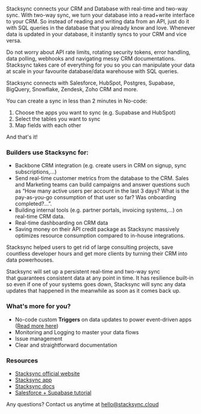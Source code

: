 Stacksync connects your CRM and Database with real-time and two-way sync. With two-way sync, we turn your database into a read+write interface to your CRM. So instead of reading and writing data from an API, just do it with SQL queries in the database that you already know and love. Whenever data is updated in your database, it instantly syncs to your CRM and vice versa.

Do not worry about API rate limits, rotating security tokens, error handling, data polling, webhooks and navigating messy CRM documentations. Stacksync takes care of everything for you so you can manipulate your data at scale in your favourite database/data warehouse with SQL queries.

Stacksync connects with Salesforce, HubSpot, Postgres, Supabase, BigQuery, Snowflake, Zendesk, Zoho CRM and more.

You can create a sync in less than 2 minutes in No-code:

1. Choose the apps you want to sync (e.g. Supabase and HubSpot)
2. Select the tables you want to sync
3. Map fields with each other

And that's it!

### Builders use Stacksync for:

- Backbone CRM integration (e.g. create users in CRM on signup, sync subscriptions,...)
- Send real-time customer metrics from the database to the CRM. Sales and Marketing teams can build campaigns and answer questions such as “How many active users per account in the last 3 days? What is the pay-as-you-go consumption of that user so far? Was onboarding completed?...”.
- Building internal tools (e.g. partner portals, invoicing systems,...) on real-time CRM data.
- Real-time dashboarding on CRM data
- Saving money on their API credit package as Stacksync massively optimizes resource consumption compared to in-house integrations.

Stacksync helped users to get rid of large consulting projects, save countless developer hours and get more clients by turning their CRM into data powerhouses.

Stacksync will set up a persistent real-time and two-way sync that guarantees consistent data at any point in time. It has resilience built-in so even if one of your systems goes down, Stacksync will sync any data updates that happened in the meanwhile as soon as it comes back up.

### What's more for you?

- No-code custom **Triggers** on data updates to power event-driven apps ([Read more here](https://docs.stacksync.cloud/guides/event-triggers))
- Monitoring and Logging to master your data flows
- Issue management
- Clear and straightforward documentation

### Resources

- [Stacksync official website](https://www.stacksync.cloud/)
- [Stacksync app](https://app.stacksync.cloud/)
- [Stacksync docs](https://docs.stacksync.cloud/)
- [Salesforce + Supabase tutorial](https://docs.stacksync.cloud/guides/two-way-sync-salesforce-and-postgres)

Any questions? Contact us anytime at [hello@stacksync.cloud](mailto:hello@stacksync.cloud)